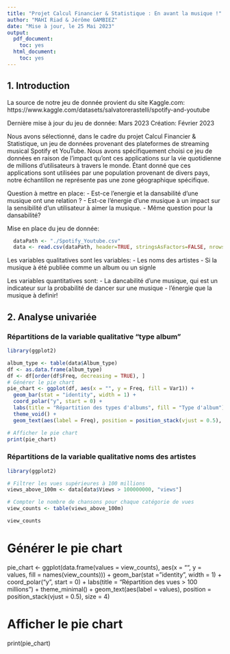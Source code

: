 ```yaml
---
title: "Projet Calcul Financier & Statistique : En avant la musique !"
author: "MAHI Riad & Jérôme GAMBIEZ"
date: "Mise à jour, le 25 Mai 2023"
output:
  pdf_document:
    toc: yes
  html_document:
    toc: yes
---
```


## 1. Introduction

La source de notre jeu de donnée provient du site Kaggle.com: \newline
https://www.kaggle.com/datasets/salvatorerastelli/spotify-and-youtube

Dernière mise à jour du jeu de donnée: Mars 2023 \newline
Création: Février 2023 \newline

Nous avons sélectionné, dans le cadre du projet Calcul Financier & Statistique, un jeu de données provenant des plateformes de streaming musical Spotify et YouTube. Nous avons spécifiquement choisi ce jeu de données en raison de l'impact qu'ont ces applications sur la vie quotidienne de millions d'utilisateurs à travers le monde. Étant donné que ces applications sont utilisées par une population provenant de divers pays, notre échantillon ne représente pas une zone géographique spécifique.


Question à mettre en place:
  - Est-ce l'energie et la dansabilité d'une musique ont une relation ? 
  - Est-ce l'énergie d'une musique à un impact sur la sensibilité d'un utilisateur à aimer la musique.
  - Même question pour la dansabilité?

Mise en place du jeu de donnée:
```r
  dataPath <- "./Spotify_Youtube.csv"
  data <- read.csv(dataPath, header=TRUE, stringsAsFactors=FALSE, nrows=50)
```

Les variables qualitatives sont les variables:
  - Les noms des artistes
  - Si la musique à été publiée comme un album ou un signle

Les variables quantitatives sont:
  - La dancabilité d'une musique, qui est un indicateur sur la probabilité de dancer sur une musique
  - l'énergie que la musique à definir!
  

## 2. Analyse univariée

### Répartitions de la variable qualitative "type album"
```r
library(ggplot2)

album_type <- table(data$Album_type)
df <- as.data.frame(album_type)
df <- df[order(df$Freq, decreasing = TRUE), ]
# Générer le pie chart
pie_chart <- ggplot(df, aes(x = "", y = Freq, fill = Var1)) +
  geom_bar(stat = "identity", width = 1) +
  coord_polar("y", start = 0) +
  labs(title = "Répartition des types d'albums", fill = "Type d'album") +
  theme_void() +
  geom_text(aes(label = Freq), position = position_stack(vjust = 0.5), size = 4)

# Afficher le pie chart
print(pie_chart)
```
### Répartitions de la variable qualitative noms des artistes

```r
library(ggplot2)

# Filtrer les vues supérieures à 100 millions
views_above_100m <- data[data$Views > 100000000, "views"]

# Compter le nombre de chansons pour chaque catégorie de vues
view_counts <- table(views_above_100m)

view_counts
````



# Générer le pie chart
pie_chart <- ggplot(data.frame(values = view_counts), aes(x = "", y = values, fill = names(view_counts))) +
  geom_bar(stat = "identity", width = 1) +
  coord_polar("y", start = 0) +
  labs(title = "Répartition des vues > 100 millions") +
  theme_minimal() +
  geom_text(aes(label = values), position = position_stack(vjust = 0.5), size = 4)

# Afficher le pie chart
print(pie_chart)



  

